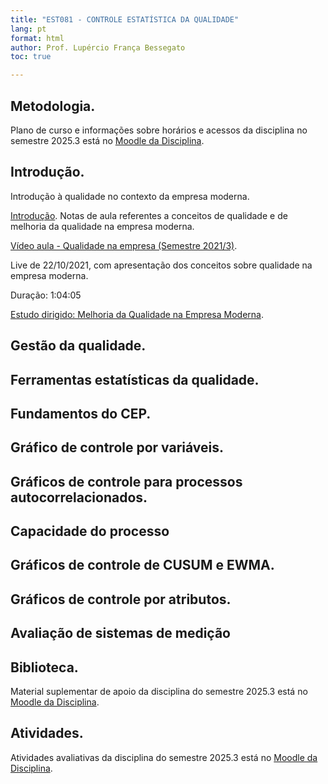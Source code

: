 ```yaml
---
title: "EST081 - CONTROLE ESTATÍSTICA DA QUALIDADE"
lang: pt
format: html
author: Prof. Lupércio França Bessegato
toc: true

---
```


## Metodologia.

Plano de curso e informações sobre horários e acessos da disciplina no semestre 2025.3 está no [Moodle da Disciplina](https://ead.ufjf.br/){target="_blank" rel="noopener noreferrer"}.

## Introdução.
Introdução à qualidade no contexto da empresa moderna.

[Introdução](../EST081/01_introducao_2020.pdf){target="_blank" rel="noopener noreferrer"}.
Notas de aula referentes a conceitos de qualidade e de melhoria da qualidade na empresa moderna.


[Vídeo aula - Qualidade na empresa (Semestre 2021/3)](https://drive.google.com/file/d/1n-8UPAgjUmyTyIzPtvjC_f_W-m7TXON3/view?usp=sharing){target="_blank" rel="noopener noreferrer"}.

Live de 22/10/2021, com apresentação dos conceitos sobre qualidade na empresa moderna.

Duração: 1:04:05


[Estudo dirigido: Melhoria da Qualidade na Empresa Moderna](../EST081/EST081-2024.3-A_ Estudo dirigido_ Melhoria da Qualidade na Empresa Moderna.pdf){target="_blank" rel="noopener noreferrer"}.


## Gestão da qualidade.

## Ferramentas estatísticas da qualidade.

## Fundamentos do CEP.

## Gráfico de controle por variáveis.

## Gráficos de controle para processos autocorrelacionados.

## Capacidade do processo

## Gráficos de controle de CUSUM e EWMA.

## Gráficos de controle por atributos.

## Avaliação de sistemas de medição

## Biblioteca.

Material suplementar de apoio da disciplina do semestre 2025.3 está no [Moodle da Disciplina](https://ead.ufjf.br/){target="_blank" rel="noopener noreferrer"}.

## Atividades.

Atividades avaliativas da disciplina do semestre 2025.3 está no [Moodle da Disciplina](https://ead.ufjf.br/){target="_blank" rel="noopener noreferrer"}.